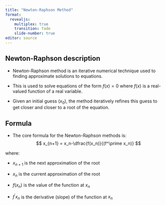 ```yaml
---
title: "Newton-Raphson Method"
format: 
  revealjs: 
    multiplex: true
    transition: fade
    slide-number: true
editor: source
---
```


## Newton-Raphson description
- Newton-Raphson method is an iterative numerical technique used to finding approximate solutions to equations. 

- This is used to solve equations of the form $f(x) = 0$ where $f(x)$ is a real-valued function of a real variable.

- Given an initial guess ($x_0$), the method iteratively refines this guess to get closer and closer to a root of the equation.

## Formula
- The core formula for the Newton-Raphson methods is:
$$
x_{n+1} = x_n-\dfrac{f(x_n)}{(f^\prime x_n)}
$$

where:

- $x_{n+1}$ is the next approximation of the root

- $x_n$ is the current approximation of the root

- $f(x_n)$ is the value of the function at $x_n$

- $f^\prime x_n$ is the derivative (slope) of the function at $x_n$ 


